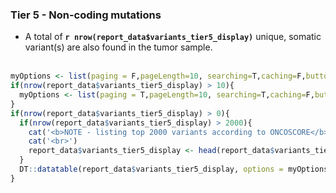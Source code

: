 ### Tier 5 - Non-coding mutations

- A total of __`r nrow(report_data$variants_tier5_display)`__ unique, somatic variant(s) are also found in the tumor sample.
<br><br>

```r

myOptions <- list(paging = F,pageLength=10, searching=T,caching=F,buttons = c('csv','excel'),dom = 'Bfrtip')
if(nrow(report_data$variants_tier5_display) > 10){
  myOptions <- list(paging = T,pageLength=10, searching=T,caching=F,buttons = c('csv','excel'),dom = 'Bfrtip')
}
if(nrow(report_data$variants_tier5_display) > 0){
  if(nrow(report_data$variants_tier5_display) > 2000){
    cat('<b>NOTE - listing top 2000 variants according to ONCOSCORE</b><br>',sep="\n")
    cat('<br>')
    report_data$variants_tier5_display <- head(report_data$variants_tier5_display, 2000)
  }
  DT::datatable(report_data$variants_tier5_display, options = myOptions, escape=F, extensions = c("Buttons","Responsive"))
}

```
<br><br>
